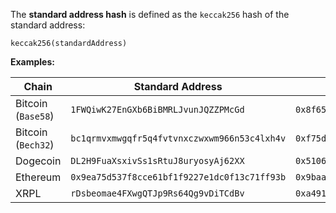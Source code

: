 The **standard address hash** is defined as the `keccak256` hash of the standard address:

```solidity
keccak256(standardAddress)
```

**Examples:**

| Chain              | Standard Address                             | Standard Address Hash                                                |
| ------------------ | -------------------------------------------- | -------------------------------------------------------------------- |
| Bitcoin (`Base58`) | `1FWQiwK27EnGXb6BiBMRLJvunJQZZPMcGd`         | `0x8f651b6990a4754c58fcb5c5a11f4d40f8ddfdeb0e4f67cdd06c27f8d7bcbe33` |
| Bitcoin (`Bech32`) | `bc1qrmvxmwgqfr5q4fvtvnxczwxwm966n53c4lxh4v` | `0xf75dc4b039ac72e037d67199bb92fa25db32b2210954df99637428473d47cedf` |
| Dogecoin           | `DL2H9FuaXsxivSs1sRtuJ8uryosyAj62XX`         | `0x51064c88c6b8e9d58b2abeae37a773bf89c9b279f8a05fa0ac0e81ebe13d2f4f` |
| Ethereum           | `0x9ea75d537f8cce61bf1f9227e1dc0f13c71ff93b` | `0x9baaf8fc1f181c970eb780af30727b88d815da447a753112a201642f1bc571c7` |
| XRPL               | `rDsbeomae4FXwgQTJp9Rs64Qg9vDiTCdBv`         | `0xa491aed10a1920ca31a85ff29e4bc410705d37d4dc9e690d4d500bcedfd8078f` |
